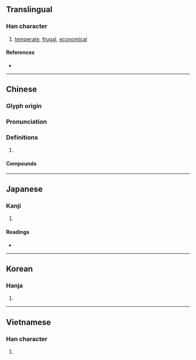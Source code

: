 {{also|俭}}
{{character info/new}}
==Translingual==
{{Han simplified forms|儉|倹|俭}}

===Han character===
{{Han char|rn=9|rad=人|as=13|sn=15|four=28286|canj=OOMO|ids=⿰亻僉}}

# [[temperate]], [[frugal]], [[economical]]

====References====
* {{Han ref|kx=0119.120|dkj=01190|dj=0252.110|hdz=10226.060|uh=5109|ud=20745|bh=BBFC|bd=48124}}

----

==Chinese==
{{zh-forms|s=俭}}

===Glyph origin===
{{Han etym}}

===Pronunciation===
{{zh-pron
|m=jiǎn
|c=gim6
|mn=qz:khiǎm/tw,xm,zz:khiām
|mc=y
|oc=y
|cat=
}}

===Definitions===
{{zh-hanzi}}

# {{rfdef|zh}}

====Compounds====
{{zh-der|乞窮儉相|儉嗇|儉月|儉樸|儉省|儉約|儉素|儉腹|儉色|儉薄|儉觳|克儉克勤|克勤克儉|勤儉|崇節尚儉|恭儉|恭儉靜一|毌丘儉|水儉|田豫儉素|省儉|省喫儉用|禮奢寧儉|禮存寧儉|節儉|節儉力行|節儉躬行|自奉甚儉|裴行儉|躬行節儉}}

----

==Japanese==
{{ja-kanji forms|倹|儉}}

===Kanji===
{{ja-kanji|grade=|rs=人13|shin=倹}}

# {{defn|lang=ja|sort=人13}}

====Readings====
* {{ja-readings|on=[[けん]] (ken)|kun=[[つずまやか]] (tsuzumayaka)}}

----

==Korean==

===Hanja===
{{ko-hanja|hangeul=검|rv=geom|mr=kŏm}}

# {{defn|lang=ko|sort=人13}}

----

==Vietnamese==

===Han character===
{{vi-hantu|[[kiệm]], [[cợm]], [[hiếm]], [[thiếu]]|rs=人13}}

# {{defn|lang=vi|sort=人13}}